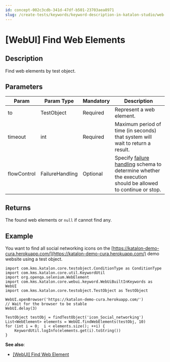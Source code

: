 ```yaml
---
id: concept-002c3cdb-341d-47df-b501-23703aea8971
slug: /create-tests/keywords/keyword-description-in-katalon-studio/web-ui-keywords/webui-find-web-elements
---
```


# \[WebUI\] Find Web Elements

## Description

Find web elements by test object.

## Parameters

<table><tr><th>Param</th><th>Param Type</th><th>Mandatory</th><th>Description</th></tr><tbody><tr><td>to</td><td>TestObject</td><td>Required</td><td>Represent a web element.</td></tr><tr><td>timeout</td><td>int</td><td>Required</td><td>Maximum period of time (in seconds) that system will wait to return a result.</td></tr><tr><td>flowControl</td><td>FailureHandling</td><td>Optional</td><td>Specify <a href="/maintain/configure-failure-handling-settings-in-katalon-studio" >failure handling</a> schema to determine whether the execution should be allowed to continue or stop.</td></tr></tbody></table>

## Returns

The found web elements or <code>null</code> if cannot find any.

## Example

You want to find all social networking icons on the [https://katalon-demo-cura.herokuapp.com/](https://katalon-demo-cura.herokuapp.com/) demo website using a test object.

```
import com.kms.katalon.core.testobject.ConditionType as ConditionType
import com.kms.katalon.core.util.KeywordUtil
import org.openqa.selenium.WebElement
import com.kms.katalon.core.webui.keyword.WebUiBuiltInKeywords as WebUI
import com.kms.katalon.core.testobject.TestObject as TestObject
​
WebUI.openBrowser('https://katalon-demo-cura.herokuapp.com/')
// Wait for the browser to be stable
WebUI.delay(3)
​
TestObject testObj = findTestObject('icon_Social_networking')
List<WebElement> elements = WebUI.findWebElements(testObj, 10)
for (int i = 0;  i < elements.size(); ++i) {
    KeywordUtil.logInfo(elements.get(i).toString())
}

```

**See also**:

-   [\[WebUI\] Find Web Element](/create-tests/keywords/keyword-description-in-katalon-studio/web-ui-keywords/webui-find-web-element)